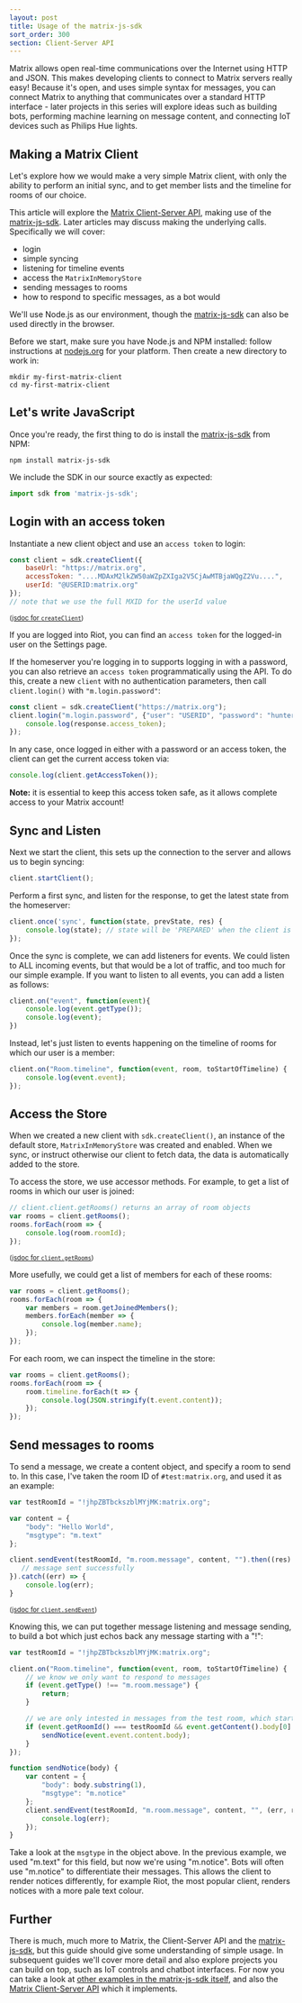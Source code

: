 ```yaml
---
layout: post
title: Usage of the matrix-js-sdk
sort_order: 300
section: Client-Server API
---
```


Matrix allows open real-time communications over the Internet using HTTP and JSON. This makes developing clients to connect to Matrix servers really easy! Because it's open, and uses simple syntax for messages, you can connect Matrix to anything that communicates over a standard HTTP interface - later projects in this series will explore ideas such as building bots, performing machine learning on message content, and connecting IoT devices such as Philips Hue lights.

## Making a Matrix Client

Let's explore how we would make a very simple Matrix client, with only the ability to perform an initial sync, and to get member lists and the timeline for rooms of our choice.

This article will explore the [Matrix Client-Server API], making use of the [matrix-js-sdk]. Later articles may discuss making the underlying calls. Specifically we will cover:

* login
* simple syncing
* listening for timeline events
* access the `MatrixInMemoryStore`
* sending messages to rooms
* how to respond to specific messages, as a bot would

We'll use Node.js as our environment, though the [matrix-js-sdk] can also be used directly in the browser.

Before we start, make sure you have Node.js and NPM installed: follow instructions at [nodejs.org](https://nodejs.org/) for your platform. Then create a new directory to work in:

```unix
mkdir my-first-matrix-client
cd my-first-matrix-client
```

## Let's write JavaScript

Once you're ready, the first thing to do is install the [matrix-js-sdk] from NPM:

```unix
npm install matrix-js-sdk
```

We include the SDK in our source exactly as expected:

```javascript
import sdk from 'matrix-js-sdk';
```

## Login with an access token

Instantiate a new client object and use an `access token` to login:

```javascript
const client = sdk.createClient({
    baseUrl: "https://matrix.org",
    accessToken: "....MDAxM2lkZW50aWZpZXIga2V5CjAwMTBjaWQgZ2Vu....",
    userId: "@USERID:matrix.org"
});
// note that we use the full MXID for the userId value
```

<small>(<a href="http://matrix-org.github.io/matrix-js-sdk/0.11.1/global.html#createClient">jsdoc for <code class="highlighter-rouge">createClient</code></a>)</small>

If you are logged into Riot, you can find an `access token` for the logged-in user on the Settings page.

If the homeserver you're logging in to supports logging in with a password, you can also retrieve an `access token` programmatically using the API. To do this, create a new `client` with no authentication parameters, then call `client.login()` with `"m.login.password"`:

```javascript
const client = sdk.createClient("https://matrix.org");
client.login("m.login.password", {"user": "USERID", "password": "hunter2"}).then((response) => {
    console.log(response.access_token);
});
```

In any case, once logged in either with a password or an access token, the client can get the current access token via:

```javascript
console.log(client.getAccessToken());
```

**Note:** it is essential to keep this access token safe, as it allows complete access to your Matrix account!

## Sync and Listen

Next we start the client, this sets up the connection to the server and allows us to begin syncing:

```javascript
client.startClient();
```

Perform a first sync, and listen for the response, to get the latest state from the homeserver:

```javascript
client.once('sync', function(state, prevState, res) {
    console.log(state); // state will be 'PREPARED' when the client is ready to use
});
```

Once the sync is complete, we can add listeners for events. We could listen to ALL incoming events, but that would be a lot of traffic, and too much for our simple example. If you want to listen to all events, you can add a listen as follows:

```javascript
client.on("event", function(event){
    console.log(event.getType());
    console.log(event);
})
```

Instead, let's just listen to events happening on the timeline of rooms for which our user is a member:

```javascript
client.on("Room.timeline", function(event, room, toStartOfTimeline) {
    console.log(event.event);
});
```

## Access the Store

When we created a new client with `sdk.createClient()`, an instance of the default store, `MatrixInMemoryStore` was created and enabled. When we sync, or instruct otherwise our client to fetch data, the data is automatically added to the store.

To access the store, we use accessor methods. For example, to get a list of rooms in which our user is joined:

```javascript
// client.client.getRooms() returns an array of room objects
var rooms = client.getRooms();
rooms.forEach(room => {
    console.log(room.roomId);
});
```

<small>([jsdoc for `client.getRooms`](https://matrix-org.github.io/matrix-js-sdk/0.11.1/module-client-MatrixClient.html#getRooms))</small>

More usefully, we could get a list of members for each of these rooms:

```javascript
var rooms = client.getRooms();
rooms.forEach(room => {
    var members = room.getJoinedMembers();
    members.forEach(member => {
        console.log(member.name);
    });
});
```

For each room, we can inspect the timeline in the store:

```javascript
var rooms = client.getRooms();
rooms.forEach(room => {
    room.timeline.forEach(t => {
        console.log(JSON.stringify(t.event.content));
    });
});
```

## Send messages to rooms

To send a message, we create a content object, and specify a room to send to. In this case, I've taken the room ID of `#test:matrix.org`, and used it as an example:

```javascript
var testRoomId = "!jhpZBTbckszblMYjMK:matrix.org";

var content = {
    "body": "Hello World",
    "msgtype": "m.text"
};

client.sendEvent(testRoomId, "m.room.message", content, "").then((res) => {
   // message sent successfully
}).catch((err) => {
    console.log(err);
}
```

<small>([jsdoc for `client.sendEvent`](https://matrix-org.github.io/matrix-js-sdk/0.11.1/module-client-MatrixClient.html#sendEvent))</small>

Knowing this, we can put together message listening and message sending, to build a bot which just echos back any message starting with a "!":

```javascript
var testRoomId = "!jhpZBTbckszblMYjMK:matrix.org";

client.on("Room.timeline", function(event, room, toStartOfTimeline) {
    // we know we only want to respond to messages
    if (event.getType() !== "m.room.message") {
        return;
    }

    // we are only intested in messages from the test room, which start with "!"
    if (event.getRoomId() === testRoomId && event.getContent().body[0] === '!') {
        sendNotice(event.event.content.body);
    }
});

function sendNotice(body) {
    var content = {
        "body": body.substring(1),
        "msgtype": "m.notice"
    };
    client.sendEvent(testRoomId, "m.room.message", content, "", (err, res) => {
        console.log(err);
    });
}
```

Take a look at the `msgtype` in the object above. In the previous example, we used "m.text" for this field, but now we're using "m.notice". Bots will often use "m.notice" to differentiate their messages. This allows the client to render notices differently, for example Riot, the most popular client, renders notices with a more pale text colour.

## Further

There is much, much more to Matrix, the Client-Server API and the [matrix-js-sdk], but this guide should give some understanding of simple usage. In subsequent guides we'll cover more detail and also explore projects you can build on top, such as IoT controls and chatbot interfaces. For now you can take a look at [other examples in the matrix-js-sdk itself](https://github.com/matrix-org/matrix-js-sdk/tree/master/examples), and also the [Matrix Client-Server API] which it implements.

[Matrix Client-Server API]: https://matrix.org/docs/spec/client_server/latest.html
[matrix-js-sdk]: https://github.com/matrix-org/matrix-js-sdk/